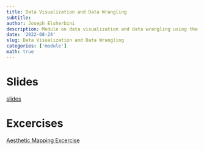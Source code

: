 ```yaml
---
title: Data Visualization and Data Wrangling
subtitle: 
author: Joseph Elsherbini
description: Module on data visualization and data wrangling using the tidyverse
date: '2022-08-24'
slug: Data Visualization and Data Wrangling
categories: ['module']
math: true
---
```



# Slides

[slides](/modules/slides-data-visualization-and-data-wrangling.html)

# Excercises

[Aesthetic Mapping Excercise](/exercises/2022-08-24-aesthetic-mapping-exercise.Rmd)